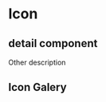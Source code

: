 
<Meta title="Atoms/Icon" component={Icon} />

# Icon

## detail component

Other description

<Preview>
  <Story
    name="standard"
    parameters={{ decorators: [withKnobs, withA11y] }}
  >
    <Icon
      name="Alicorn"
      size={select("Tamaño", ["1x", "2x", "3x", "4x", "5x"], "4x")}
      color={color("Color", "#2C3357")}
    />
  </Story>
</Preview>

<Props of={Icon} />

## Icon Galery

<Preview>
  <Story name="Icon Galery">
    <WrapGrid />
  </Story>
</Preview>
